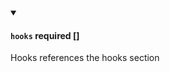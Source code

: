 
<details className="config-field" data-expandable="false" open>
<summary>

#### `hooks` <span class="config-field-required" data-required="false">required</span> <span class="config-field-type">[]</span> <span class="config-field-default"></span> <span class="config-field-enum"></span>

Hooks references the hooks section

</summary>



</details>
